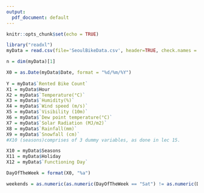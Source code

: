 ```yaml
---
output:
  pdf_document: default
---
```


```r
knitr::opts_chunk$set(echo = TRUE)
```

\begin{center}
  \LARGE{\textbf{Predictive Model for Bike Usage in City of Seoul}}\\
  \vspace*{2\baselineskip}
  \Large{\textbf{STAC67 Case Study}}\\
  \normalsize{Group 24}\\
  \vspace*{2\baselineskip}
  \Large{Shawn Santhoshgeorge (1006094673)}\\
  \Large{Shashwat Piyush Doshi (1005716940)}\\
  \Large{Rohita Nalluri (1006154037)}\\
  \Large{James Chen (1006166220)}\\
  \vspace*{3\baselineskip}
  \Large{\textbf{Due Date}}\\
  December 06, 2021
\end{center}


```r

library("readxl")
myData = read.csv(file='SeoulBikeData.csv', header=TRUE, check.names = F)

n = dim(myData)[1]

X0 = as.Date(myData$Date, format = "%d/%m/%Y")
  
Y = myData$`Rented Bike Count`
X1 = myData$Hour
X2 = myData$`Temperature(°C)`
X3 = myData$`Humidity(%)`
X4 = myData$`Wind speed (m/s)`
X5 = myData$`Visibility (10m)`
X6 = myData$`Dew point temperature(°C)`
X7 = myData$`Solar Radiation (MJ/m2)`
X8 = myData$`Rainfall(mm)`
X9 = myData$`Snowfall (cm)`
#X10 (seasons)comprises of 3 dummy variables, as done in lec 15.

X10 = myData$Seasons
X11 = myData$Holiday
X12 = myData$`Functioning Day`

```

```r

DayOfTheWeek = format(X0, "%a")

weekends = as.numeric(as.numeric(DayOfTheWeek == "Sat") != as.numeric(DayOfTheWeek == "Sun"))



```
